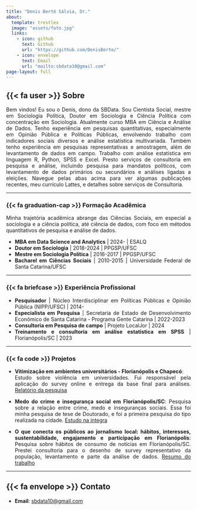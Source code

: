 ```yaml
---
title: "Denis Berté Sálvia, Dr."
about: 
  template: trestles
  image: "assets/foto.jpg"
  links:
    - icon: github
      text: Github
      url: "https://github.com/DenisBerte/"
    - icon: envelope
      text: Email
      url: "mailto:sbdata10@gmail.com"
page-layout: full
---
```


<style>
body {
  text-align: justify;
}
</style>


## {{< fa user >}} Sobre

Bem vindos! Eu sou o Denis, dono da SBData. Sou Cientista Social, mestre em Sociologia Política, Doutor em Sociologia e Ciência Política com concentração em Sociologia. Atualmente curso MBA em Ciência e Análise de Dados. Tenho experiência em pesquisas quantitativas, especialmente em Opinião Pública e Políticas Públicas, envolvendo trabalho com indicadores sociais diversos e análise estatística multivariada. Também tenho experiência em pesquisas representativas e amostragem, além de levantamento de dados em campo. Trabalho com análise estatística em linguagem R, Python, SPSS e Excel. Presto serviços de consultoria em pesquisa e análise, incluindo pesquisa para mandatos políticos, com levantamento de dados primários ou secundários e análises ligadas a eleições. Navegue pelas abas acima para ver algumas publicações recentes, meu currículo Lattes, e detalhes sobre serviços de Consultoria.

---

::: {.panel-tabset}

### {{< fa graduation-cap >}} Formação Acadêmica

Minha trajetória acadêmica abrange das Ciências Sociais, em especial a sociologia e a ciência política, até ciência de dados, com foco em métodos quantitativos de pesquisa e análise de dados.

- **MBA em Data Science and Analytics** \| 2024- \| ESALQ
- **Doutor em Sociologia** \| 2018-2024 \| PPGSP/UFSC
- **Mestre em Sociologia Política** \| 2016-2017 \| PPGSP/UFSC
- **Bacharel em Ciências Sociais** \| 2010-2015 \| Universidade Federal de Santa Catarina/UFSC

---

### {{< fa briefcase >}} Experiência Profissional

- **Pesquisador** \| Núcleo Interdisciplinar em Políticas Públicas e Opinião Pública (NIPP/UFSC) \| 2014-
- **Especialista em Pesquisa** \| Secretaria de Estado de Desenvolvimento Econômico de Santa Catarina - Programa Gente Catarina \| 2022-2023
- **Consultoria em Pesquisa de campo** \| Projeto LocalJor \| 2024
- **Treinamento e consultoria em análise estatística em SPSS** \| Florianópolis/SC \| 2023

---

### {{< fa code >}} Projetos

- **Vitimização em ambientes universitários - Florianópolis e Chapecó**:  
  Estudo sobre violência em universidades. Fui responsável pela aplicação do survey online e entrega da base final para análises. 
  [Relatório da pesquisa](https://nipp.ufsc.br/category/vitimizacao-e-sentimento-de-seguranca/)
  
- **Medo do crime e insegurança social em Florianópolis/SC**:
  Pesquisa sobre a relação entre crime, medo e inseguranças sociais. Essa foi minha pesquisa de tese de Doutorado, e foi a primeira pesquisa do tipo realizada na cidade.
  [Estudo na íntegra](https://repositorio.ufsc.br/handle/123456789/264518)
  
- **O que conecta os públicos ao jornalismo local: hábitos, interesses, sustentabilidade, engajamento e participação em Florianópolis**:
  Pesquisa sobre hábitos de consumo de notícias em Florianópolis/SC. Prestei consultoria para o desenho de survey representativo da população, levantamento e parte da análise de dados.
  [Resumo do trabalho](https://sistemas.intercom.org.br/pdf/submissao/nacional/17/06282024175731667f23bb0f809.pdf)

:::

---

## {{< fa envelope >}} Contato

- **Email**: [sbdata10@gmail.com](mailto:sbdata10@gmail.com)

